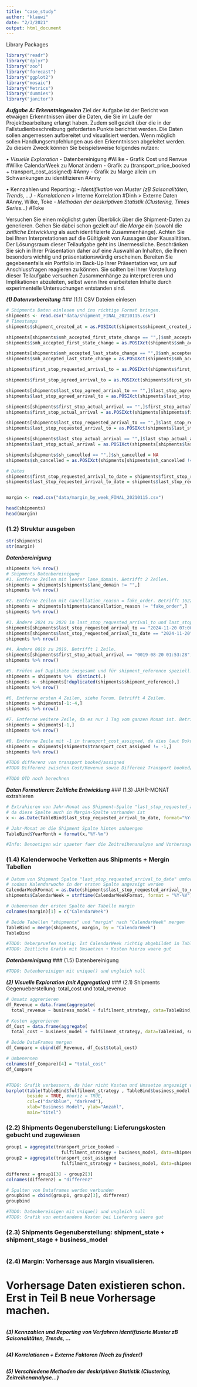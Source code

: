 ```yaml
---
title: "case_study"
author: "klauwi"
date: "2/3/2021"
output: html_document
---
```


Library Packages
```r
library("readr")
library("dplyr") 
library("zoo")
library("forecast")
library("ggplot2")
library("mosaic")
library("Metrics")
library("dummies")
library("janitor")
```

***Aufgabe A: Erkenntnisgewinn***
Ziel der Aufgabe ist der Bericht von etwaigen Erkenntnissen über die Daten, 
die Sie im Laufe der Projektbearbeitung erlangt haben. 
Zudem soll gezielt über die in der Fallstudienbeschreibung geforderten Punkte berichtet werden. 
Die Daten sollen angemessen aufbereitet und visualisiert werden. 
Wenn möglich sollen Handlungsempfehlungen aus den Erkenntnissen abgeleitet werden. 
Zu diesem Zweck können Sie beispielsweise folgendes nutzen:

• *Visuelle Exploration*
- Datenbereinigung #Wilke
- Grafik Cost und Renvue #Wilke CalendarWeek zu Monat ändern
- Grafik zu (transport_price_booked + transport_cost_assigned) #Anny
- Grafik zu Marge allein um Schwankungen zu identifizieren #Anny

• Kennzahlen und Reporting:
  - *Identifikation von Muster (zB Saisonalitäten, Trends, ...)*
  - *Korrelationen* 
    > Interne Korrelation #Dinh
    > Externe Daten #Anny, Wilke, Toke
  - *Methoden der deskriptiven Statistik (Clustering, Times Series...)* #Toke
  
Versuchen Sie einen möglichst guten Überblick über die Shipment-Daten zu generieren. 
Gehen Sie dabei schon gezielt auf die *Marge* ein (sowohl die *zeitliche Entwicklung* als auch identifizierte Zusammenhänge). Achten Sie bei Ihren Interpretationen auf die Gültigkeit von Aussagen über Kausalitäten.
Der Lösungsraum dieser Teilaufgabe geht ins Unermessliche. 
Beschränken Sie sich in Ihrer Präsentation daher auf eine Auswahl an Inhalten, die Ihnen besonders wichtig und präsentationswürdig erscheinen. Bereiten Sie gegebenenfalls ein Portfolio im Back-Up Ihrer Präsentation vor, um auf Anschlussfragen reagieren zu können. Sie sollten bei Ihrer Vorstellung dieser Teilaufgabe versuchen Zusammenhänge zu interpretieren und Implikationen abzuleiten, selbst wenn Ihre erarbeiteten Inhalte durch experimentelle Untersuchungen entstanden sind.


***(1) Datenvorbereitung***
### (1.1) CSV Dateien einlesen
```r
# Shipments Daten einlesen und ins richtige Format bringen.
shipments <- read.csv("data/shipment_FINAL_20210115.csv")
# Timestamps
shipments$shipment_created_at = as.POSIXct(shipments$shipment_created_at,tz=Sys.timezone())

shipments[shipments$smh_accepted_first_state_change == "",]$smh_accepted_first_state_change = NA
shipments$smh_accepted_first_state_change = as.POSIXct(shipments$smh_accepted_first_state_change,tz=Sys.timezone())  

shipments[shipments$smh_accepted_last_state_change == "",]$smh_accepted_last_state_change = NA
shipments$smh_accepted_last_state_change = as.POSIXct(shipments$smh_accepted_last_state_change,tz=Sys.timezone())  

shipments$first_stop_requested_arrival_to = as.POSIXct(shipments$first_stop_requested_arrival_to,tz=Sys.timezone())  

shipments$first_stop_agreed_arrival_to = as.POSIXct(shipments$first_stop_agreed_arrival_to,tz=Sys.timezone())

shipments[shipments$last_stop_agreed_arrival_to == "",]$last_stop_agreed_arrival_to = NA
shipments$last_stop_agreed_arrival_to = as.POSIXct(shipments$last_stop_agreed_arrival_to,tz=Sys.timezone())

shipments[shipments$first_stop_actual_arrival == "",]$first_stop_actual_arrival = NA
shipments$first_stop_actual_arrival = as.POSIXct(shipments[shipments$first_stop_actual_arrival != "",]$first_stop_actual_arrival,tz=Sys.timezone())

shipments[shipments$last_stop_requested_arrival_to == "",]$last_stop_requested_arrival_to = NA
shipments$last_stop_requested_arrival_to = as.POSIXct(shipments$last_stop_requested_arrival_to,tz=Sys.timezone())

shipments[shipments$last_stop_actual_arrival == "",]$last_stop_actual_arrival = NA
shipments$last_stop_actual_arrival = as.POSIXct(shipments[shipments$last_stop_actual_arrival != "",]$last_stop_actual_arrival,tz=Sys.timezone())

shipments[shipments$sh_cancelled == "",]$sh_cancelled = NA
shipments$sh_cancelled = as.POSIXct(shipments[shipments$sh_cancelled != "",]$sh_cancelled,tz=Sys.timezone())

# Dates
shipments$first_stop_requested_arrival_to_date = shipments$first_stop_requested_arrival_to_date %>% as.Date()
shipments$last_stop_requested_arrival_to_date = shipments$last_stop_requested_arrival_to_date %>% as.Date()


margin <- read.csv("data/margin_by_week_FINAL_20210115.csv")

head(shipments)
head(margin)
```
### (1.2) Struktur ausgeben
```r
str(shipments)
str(margin)
```
***Datenbereinigung***
```r
shipments %>% nrow()
# Shipments Datenbereinigung
#1. Entferne Zeilen mit leerer lane_domain. Betrifft 2 Zeilen.  
shipments = shipments[shipments$lane_domain != "",]
shipments %>% nrow()

#2. Entferne Zeilen mit cancellation_reason = fake_order. Betrifft 1622 Zeilen.
shipments = shipments[shipments$cancellation_reason != "fake_order",]
shipments %>% nrow()

#3. Ändere 2024 zu 2020 in last_stop_requested_arrival_to und last_stop_requested_arrival_to_date Spalte. Betrifft 1 Zeile.
shipments[shipments$last_stop_requested_arrival_to == "2024-11-20 07:00:00",]$last_stop_requested_arrival_to = "2020-11-20 07:00:00"
shipments[shipments$last_stop_requested_arrival_to_date == "2024-11-20",]$last_stop_requested_arrival_to_date = "2020-11-20"
shipments %>% nrow()

#4. Ändere 0019 zu 2019. Betrifft 1 Zeile.
shipments[shipments$first_stop_actual_arrival == "0019-08-20 01:53:28",]$first_stop_actual_arrival = "2019-08-20 01:53:28"
shipments %>% nrow()

#5. Prüfen auf Duplikate insgesamt und für shipment_reference speziell. Betrifft 0 Zeilen.
shipments = shipments %>%  distinct(.)
shipments <- shipments[!duplicated(shipments$shipment_reference),]
shipments %>% nrow()

#6. Entferne ersten 4 Zeilen, siehe Forum. Betrifft 4 Zeilen.
shipments = shipments[-1:-4,]
shipments %>% nrow()

#7. Entferne weitere Zeile, da es nur 1 Tag vom ganzen Monat ist. Betrifft 1 Zeile.
shipments = shipments[-1,]
shipments %>% nrow()

#8. Entferne Zeile mit -1 in transport_cost_assigned, da dies laut Dokumentation nicht sein kann. Betrifft 1 Zeile.
shipments = shipments[shipments$transport_cost_assigned != -1,]
shipments %>% nrow()

#TODO differenz von transport booked/assigned
#TODO Differenz zwischen Cost/Revenue sowie Differenz Transport booked/assigned Schwellenwert definieren und löschen

#TODO OTD noch berechnen

```

***Daten Formatieren: Zeitliche Entwicklung***
### (1.3) JAHR-MONAT extrahieren
```r
# Extrahieren von Jahr-Monat aus Shipment-Spalte "last_stop_requested_arrival_to_date", 
# da diese Spalte auch in Margin-Spalte vorhanden ist
x <- as.Date(TableBind$last_stop_requested_arrival_to_date, format="%Y-%m-%d")

# Jahr-Monat an die Shipment Spalte hinten anhaengen
TableBind$YearMonth = format(x,"%Y-%m")

#Info: Benoetigen wir spaeter fuer die Zeitreihenanalyse und Vorhersage
```
### (1.4) Kalenderwoche Verketten aus Shipments + Mergin Tabellen
```r
# Datum von Shipment Spalte "last_stop_requested_arrival_to_date" umformatieren, 
# sodass Kalendarwoche in der ersten Spalte angezeigt werden
CalendarWeekFormat = as.Date(shipments$last_stop_requested_arrival_to_date)
shipments$CalendarWeek = strftime(CalendarWeekFormat, format = "%Y-%V") #Year-CalendarWeek

# Unbenennen der ersten Spalte der Tabelle margin
colnames(margin)[1] = c("CalendarWeek")

# Beide Tabellen "shipments" und "margin" nach "CalendarWeek" mergen
TableBind = merge(shipments, margin, by = "CalendarWeek")
TableBind

#TODO: Ueberpruefen noetig: Ist CalendarWeek richtig abgebildet in TableBind?
#TODO: Zeitliche Grafik mit Umsaetzen + Kosten hierzu waere gut
```

***Datenbereinigung***
### (1.5) Datenbereinigung
```r
#TODO: Datenbereinigen mit unique() und ungleich null


```

***(2) Visuelle Exploration (mit Aggregation)***
### (2.1) Shipments Gegenueberstellung: total_cost und total_revenue
```r
# Umsatz aggrerieren
df_Revenue = data.frame(aggregate(
  total_revenue ~ business_model + fulfilment_strategy, data=TableBind, sum))

# Kosten aggrerieren
df_Cost = data.frame(aggregate(
  total_cost ~ business_model + fulfilment_strategy, data=TableBind, sum))

# Beide DataFrames mergen
df_Compare = cbind(df_Revenue, df_Cost$total_cost)

# Umbenennen
colnames(df_Compare)[4] = "total_cost"
df_Compare


#TODO: Grafik verbessern, da hier nicht Kosten und Umsaetze angezeigt werden
barplot(table(TableBind$fulfilment_strategy , TableBind$business_model ), 
        beside = TRUE, #horiz = TRUE,
        col=c("darkblue", "darkred"),
        xlab="Business Model", ylab="Anzahl", 
        main="titel")
```


### (2.2) Shipments Gegenuberstellung: Lieferungskosten gebucht und zugewiesen
```r
group1 = aggregate(transport_price_booked ~ 
                     fulfilment_strategy + business_model, data=shipments, sum)
group2 = aggregate(transport_cost_assigned  ~ 
                     fulfilment_strategy + business_model, data=shipments, sum)

differenz = group1[3] - group2[3]
colnames(differenz) = "differenz"

# Spalten von Dataframes werden verbunden
groupbind = cbind(group1, group2[3], differenz)
groupbind

#TODO: Datenbereinigen mit unique() und ungleich null
#TODO: Grafik von entstandene Kosten bei Lieferung waere gut
```

### (2.3) Shipments Gegenuberstellung: shipment_state + shipment_stage + business_model
```r

```

### (2.4) Margin: Vorhersage aus Margin visualisieren. 
# Vorhersage Daten existieren schon. Erst in Teil B neue Vorhersage machen.
```r

```




***(3) Kennzahlen und Reporting von Verfahren identifizierte Muster zB Saisonalitäten, Trends, ...***
```r

```


***(4) Korrelationen + Externe Faktoren (Noch zu finden!)***
```r

```


***(5) Verschiedene Methoden der deskriptiven Statistik (Clustering, Zeitreihenanalyse...)***
```r

```

